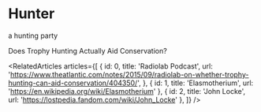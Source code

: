 
<Meta title="design system/organisms/actors/party" />

# Hunter

<Subtitle>a hunting party</Subtitle>

<Link url="https://www.theatlantic.com/notes/2015/09/radiolab-on-whether-trophy-hunting-can-aid-conservation/404350/">
  Does Trophy Hunting Actually Aid Conservation?
</Link>

<RelatedArticles
  articles={[
    {
      id: 0,
      title: 'Radiolab Podcast',
      url: 'https://www.theatlantic.com/notes/2015/09/radiolab-on-whether-trophy-hunting-can-aid-conservation/404350/',
    },
    { id: 1, title: 'Elasmotherium', url: 'https://en.wikipedia.org/wiki/Elasmotherium' },
    { id: 2, title: 'John Locke', url: 'https://lostpedia.fandom.com/wiki/John_Locke' },
  ]}
/>

<Canvas>
  <Story name="party">
    <Hunter model={hunterStoryModel} />
    <Warrior model={warriorStoryModel} />
    <Cleric model={clericStoryModel} />
    <Wizard model={wizardStoryModel} />
    <Wisp />
  </Story>
</Canvas>

